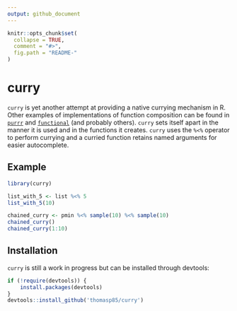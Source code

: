 ```yaml
---
output: github_document
---
```


<!-- README.md is generated from README.Rmd. Please edit that file -->

```r
knitr::opts_chunk$set(
  collapse = TRUE,
  comment = "#>",
  fig.path = "README-"
)
```

# curry

`curry` is yet another attempt at providing a native currying mechanism in R. 
Other examples of implementations of function composition can be found in 
[`purrr`](https://CRAN.R-project.org/package=purrr) and 
[`functional`](https://CRAN.R-project.org/package=functional) (and probably 
others). `curry` sets itself apart in the manner it is used and in the functions
it creates. `curry` uses the `%<%` operator to perform currying and a curried
function retains named arguments for easier autocomplete.

## Example

```r
library(curry)

list_with_5 <- list %<% 5
list_with_5(10)

chained_curry <- pmin %<% sample(10) %<% sample(10)
chained_curry()
chained_curry(1:10)
```

## Installation
`curry` is still a work in progress but can be installed through devtools:

```r
if (!require(devtools)) {
    install.packages(devtools)
}
devtools::install_github('thomasp85/curry')
```

